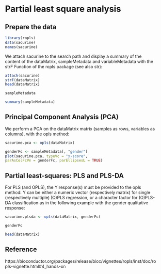 # Partial least square analysis

## Prepare the data


```r
library(ropls)
data(sacurine)
names(sacurine)
```


We attach sacurine to the search path and display a summary of the content of the dataMatrix, sampleMetadata and variableMetadata with the strF Function of the ropls package (see also str):

```r
attach(sacurine)
strF(dataMatrix)
head(dataMatrix)
```


```r
sampleMetadata
```


```r
summary(sampleMetadata)
```

## Principal Component Analysis (PCA)

We perform a PCA on the dataMatrix matrix (samples as rows, variables as columns), with the opls method:

```r
sacurine.pca <- opls(dataMatrix)

```


```r
genderFc <- sampleMetadata[, "gender"]
plot(sacurine.pca, typeVc = "x-score",
parAsColFcVn = genderFc, parEllipsesL = TRUE)

```

## Partial least-squares: PLS and PLS-DA

For PLS (and OPLS), the Y response(s) must be provided to the opls method. Y can be either a numeric vector (respectively matrix) for single (respectively multiple) (O)PLS regression, or a character factor for (O)PLS-DA classification as in the following example with the gender qualitative response:

```r
sacurine.plsda <- opls(dataMatrix, genderFc)

```


```r
genderFc
```

```r
head(dataMatrix)
```
## Reference 

https://bioconductor.org/packages/release/bioc/vignettes/ropls/inst/doc/ropls-vignette.html#4_hands-on

